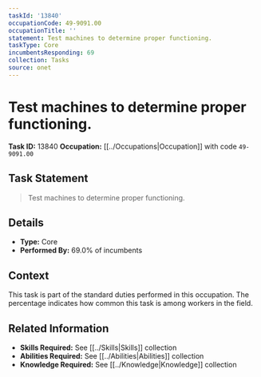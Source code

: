 ```yaml
---
taskId: '13840'
occupationCode: 49-9091.00
occupationTitle: ''
statement: Test machines to determine proper functioning.
taskType: Core
incumbentsResponding: 69
collection: Tasks
source: onet
---
```

# Test machines to determine proper functioning.

**Task ID:** 13840
**Occupation:** [[../Occupations|Occupation]] with code `49-9091.00`

## Task Statement

> Test machines to determine proper functioning.

## Details

- **Type:** Core
- **Performed By:** 69.0% of incumbents

## Context

This task is part of the standard duties performed in this occupation. The percentage indicates how common this task is among workers in the field.

## Related Information

- **Skills Required:** See [[../Skills|Skills]] collection
- **Abilities Required:** See [[../Abilities|Abilities]] collection
- **Knowledge Required:** See [[../Knowledge|Knowledge]] collection
